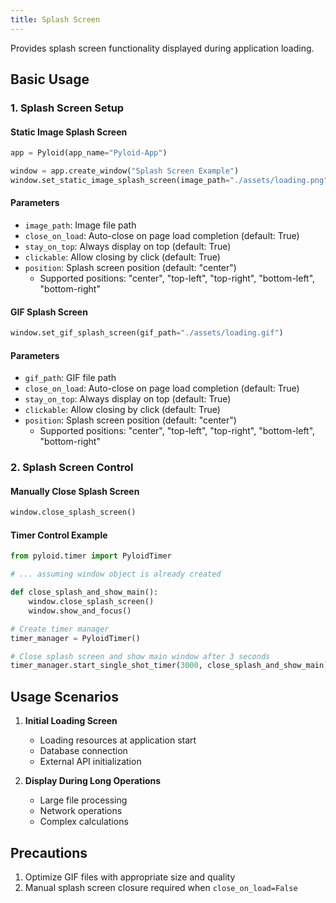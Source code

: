 ```yaml
---
title: Splash Screen
---
```


Provides splash screen functionality displayed during application loading.

## Basic Usage

### 1. Splash Screen Setup

#### Static Image Splash Screen

```python
app = Pyloid(app_name="Pyloid-App")

window = app.create_window("Splash Screen Example")
window.set_static_image_splash_screen(image_path="./assets/loading.png")
```

#### Parameters

- `image_path`: Image file path
- `close_on_load`: Auto-close on page load completion (default: True)
- `stay_on_top`: Always display on top (default: True)
- `clickable`: Allow closing by click (default: True)
- `position`: Splash screen position (default: "center")
  - Supported positions: "center", "top-left", "top-right", "bottom-left", "bottom-right"

#### GIF Splash Screen

```python
window.set_gif_splash_screen(gif_path="./assets/loading.gif")
```

#### Parameters

- `gif_path`: GIF file path
- `close_on_load`: Auto-close on page load completion (default: True)
- `stay_on_top`: Always display on top (default: True)
- `clickable`: Allow closing by click (default: True)
- `position`: Splash screen position (default: "center")
  - Supported positions: "center", "top-left", "top-right", "bottom-left", "bottom-right"

### 2. Splash Screen Control

#### Manually Close Splash Screen

```python
window.close_splash_screen()
```

#### Timer Control Example

```python
from pyloid.timer import PyloidTimer

# ... assuming window object is already created

def close_splash_and_show_main():
    window.close_splash_screen()
    window.show_and_focus()

# Create timer manager
timer_manager = PyloidTimer()

# Close splash screen and show main window after 3 seconds
timer_manager.start_single_shot_timer(3000, close_splash_and_show_main)
```

## Usage Scenarios

1. **Initial Loading Screen**
   - Loading resources at application start
   - Database connection
   - External API initialization

2. **Display During Long Operations**
   - Large file processing
   - Network operations
   - Complex calculations

## Precautions

1. Optimize GIF files with appropriate size and quality
2. Manual splash screen closure required when `close_on_load=False`
